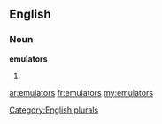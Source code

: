 ==English==

===Noun===
'''emulators'''

# {{plural of|[[emulator]]}}

[[Category:English plurals]]

[[ar:emulators]]
[[fr:emulators]]
[[my:emulators]]
